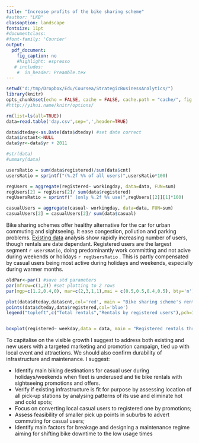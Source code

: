 ```yaml
---
title: "Increase profits of the bike sharing scheme"
#author: "LKB"
classoption: landscape
fontsize: 11pt
#documentclass:
#font-family: 'Courier'
output: 
  pdf_document: 
    fig_caption: no
    #highlight: espresso
   # includes:
    #  in_header: Preamble.tex
---
```


```r
setwd("d:/tmp/Dropbox/Edu/Coursea/StrategicBusinessAnalytics/")
library(knitr)
opts_chunk$set(echo = FALSE, cache = FALSE, cache.path = "cache/", fig.path = "figure/", warning = FALSE,message = FALSE,verbose = FALSE,fig.width=12, fig.height=4)
#http://yihui.name/knitr/options/
```

```r
rm(list=ls(all=TRUE))
data=read.table('day.csv',sep=',',header=TRUE)

data$dteday<-as.Date(data$dteday) #set date correct
data$instant<-NULL
data$yr<-data$yr + 2011

#str(data)
#ummary(data)
```


```r

usersRatio = sum(data$registered)/sum(data$cnt)
usersRatio = sprintf("(%.2f %% of all users)",usersRatio*100)

regUsers = aggregate(registered~ workingday, data=data, FUN=sum)
regUsers[2] = regUsers[2]/ sum(data$registered)
regUsersRatio = sprintf(" (only %.2f %% use)",regUsers[[2]][1]*100)

casualUsers = aggregate(casual~ workingday, data=data, FUN=sum)
casualUsers[2] = casualUsers[2]/ sum(data$casual)
```

Bike sharing schemes offer healthy alternative for the car for urban commuting and sightseeing. It ease congestion, pollution and parking problems. [Existing data](https://archive.ics.uci.edu/ml/datasets/Bike+Sharing+Dataset) analysis show rapidly increasing number of users, though rentals are date dependant. Registered users are the largest segment `r usersRatio`, doing predominantly work committing and not acive during weekends or holidays `r regUsersRatio` . This is partly compensated by casual users being most active during holidays and weekends, especially during warmer months.

```r
oldPar<-par() #save std parameters
par(mfrow=c(1,2)) #set plotting to 2 rows
par(mgp=c(1.2,0.4,0), mar=c(2,3,1,1),mai = c(0.5,0.5,0.4,0.5), bty='n')

plot(data$dteday,data$cnt,col='red', main = "Bike sharing scheme's rentals",ylab="Number of rentals",xlab = "Date")
points(data$dteday,data$registered,col='blue')
legend("topleft",c("Total rentals","Rentals by registered users"),pch=1,col=c('red','blue'))


boxplot(registered~ weekday,data = data, main = "Registered rentals through the week",ylab="Number of rentals",xlab = "Day of week, starting from Sunday") #registerd prefer working days
```

To capitalise on the visible growth I suggest to address both existing and new users with a targeted marketing and promotion campaign, tied up with local event and attractions. We should also confirm durability of infrastructure and maintenance. I suggest: 

* Identify main biking destinations for casual user during holidays/weekends when fleet is underused and tie bike rentals with sightseeing promotions and offers.
* Verify if existing infrastructure is fit for purpose by assessing location of all pick-up stations by analysing patterns of its use and eliminate hot and cold spots;
* Focus on converting local casual users to registered one by promotions;
* Assess feasibility of smaller pick up points in suburbs to advert commuting for casual users;
* Identify main factors for breakage and designing a maintenance regime aiming for shifting bike downtime to the low usage times
